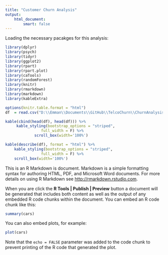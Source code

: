 ```yaml
---
title: "Customer Churn Analysis"
output: 
    html_document:
        smart: false
---
```


Loading the necessary pacakges for this analysis: 

```r

library(dplyr)
library(psych)
library(tidyr)
library(ggplot2)
library(rpart)
library(rpart.plot)
library(caTools)
library(randomForest)
library(knitr)
library(rmarkdown)
library(markdown)
library(kableExtra)


```

```r
options(knitr.table.format = "html")
df  = read.csv("D:\\Emman\\Documents\\GitHub\\TelcoChurn\\ChurnAnalysis\\ChurnAnalysis\\datasource\\customerchurn.csv", na.strings = c("", "NA"))

kable(cbind(head(df), head(df))) %>%
     kable_styling(bootstrap_options = "striped",
                full_width = F) %>%
             scroll_box(width='100%')

kable(describe(df), format = "html") %>%
    kable_styling(bootstrap_options = "striped",
                full_width = F) %>%
    scroll_box(width='100%')
```


This is an R Markdown is document. Markdown is a simple formatting syntax for authoring HTML, PDF, and Microsoft Word documents. For more details on using R Markdown see <http://rmarkdown.rstudio.com>.

When you are click the **R Tools | Publish | Preview** button a document will be generated that includes both content as well as the output of any embedded R code chunks within the document. You can embed an R code chunk like this:

```r
summary(cars)
```

You can also embed plots, for example:

```r
plot(cars)
```

Note that the `echo = FALSE` parameter was added to the code chunk to prevent printing of the R code that generated the plot.
